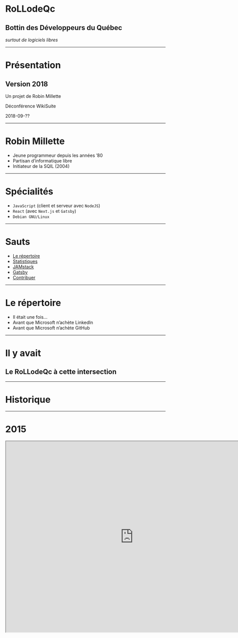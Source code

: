 
# RoLLodeQc
## Bottin des Développeurs du Québec

*surtout de logiciels libres*

---

# Présentation
## Version 2018

Un projet de Robin Millette

Déconférence WikiSuite

2018-09-??

---

# Robin Millette

* Jeune programmeur depuis les années ’80
* Partisan d’informatique libre
* Initiateur de la SQIL (2004)

---

# Spécialités

* ```JavaScript``` (client et serveur avec ```NodeJS```)
* ```React``` (avec ```Next.js``` et ```Gatsby```)
* ```Debian GNU/Linux```

---

# Sauts

* [Le répertoire](#5)
* [Statistiques](#15)
* [JAMstack](#27)
* [Gatsby](#29)
* [Contribuer](#39)

---

# Le répertoire

<ul style={{ textAlign: 'left', fontSize: '1.5em' }}>
  <Appear>
    <li>Il était une fois...</li>
    <li>Avant que Microsoft n’achète LinkedIn</li>
    <li>Avant que Microsoft n’achète GitHub</li>
  </Appear>
</ul>

---

# Il y avait

## Le RoLLodeQc à cette intersection

---

# Historique

---

# 2015

<iframe width="800" height="600" src="http://www.rollodeqc.com/" />

---

# 2017

* Difficultés de mises à jour
* Désuétude des informations

---

# 2018

* Toute nouvelle version
* Script amélioré pour récolter les données GitHub
* Site statique généré avec React et GraphQL via Gatsby

---

# Sur mobiles

<iframe width="414" height="600" src="http://dev.rollodeqc.com/fr/" />

---

# Sur le bureau

<iframe width="800" height="600" src="http://dev.rollodeqc.com/fr/" />

---

<Image src='images/sqil2018-banniere-250x300.jpg' size='contain' />

---

## Semaine québécoise de l’informatique libre

*du 15 au 23 septembre 2018*

[sqil.info](https://2018.sqil.info/)

---

# Statistiques

---

## Qui sont les développeurs du Québec?

*en date du 28 août 2018*

---

## Aperçu

* **15 650** développeurs
* **9 351** ont au moins une contribution <small>au cours des 20 dernières semaines</small>
* **8 640** ont au moins un dépot
* **2 912** sont disponibles
* **Trop peu de femmes**

---

## Licences

<Barchart title='Licences'>
  1. MIT: **4 107** personnes
  2. Apache-2: **1 761** personnes
  3. GPL-3: **1 238** personnes
  4. GPL-2: **471** personnes
  5. BSD-3-Clause: **526** personnes
  6. BSD-2-Clause: **240** personnes
  7. AGPL-3: **214** personnes
</Barchart>

---

## Langages

<Barchart title='Langages'>
  1. JavaScript: **3 363** personnes
  2. Python: **2 411** personnes
  3. HTML: **2 062** personnes
  4. Java: **1 642** personnes
  5. C++: **1 251** personnes
  6. CSS: **1 165** personnes
  7. Shell: **1 038** personnes
  8. PHP: **1 034** personnes
</Barchart>

---

# RoLLodeQc

---

# Fonctionnalités

Deux usages:

1. Administrateur d’un site régional
1. Visiteurs du site

---

## Administrer

* Configuration de base
* Adapter les langues
* Spécifier une liste de villes, etc.
* Mettre à jour les données périodiquement
* Construire et publier le site

---

## Visiter

* Explorer les profils
* Par licence
* Par langage de programmation
* Par mot clé
* Par lieu
* Par nom

---

## Options de tri

*Le RoLLodeQc n’est pas un palmares*

* Nombre de dépots
* Date d’inscription (sur GitHub)
* Contributions récentes

---

## S’inscrire

C’est sur le *roadmap*...

---

# Roadmap

* Inscription et gestion de son profil
* Page pour chaque développeur
* Statistiques, graphiques
* Cartographie (langages, licences, etc.)
* Section pour des annonces payantes
* Déploiements internationaux

---

# JAMstack

> Architecture moderne de développement web basé sur:

* le JavaScript côté client,
* des API réutilisables
* un *markup* pré-construit

[jamstack.org](https://jamstack.org/)

---

## LAMP, MEAN, maintenant JAM?

* Linux - Apache - MySQL/MariaDB - PHP/Python/Perl
* Mongo - Express - Angular - NodeJS
* JavaScript - API - Markup

---

# Gatsby

* De type JAMstack
* Générateur de site statique
* JavaScript (client et NodeJS)
* Basé sur React (interface client)
* Basé sur GraphQL (requêtes)

---

## Générateur de site statique

* Gatsby n’est pas le premier
* J’en ai essayé et écrit plusieurs
* [staticsitegenerators.net](https://staticsitegenerators.net/) en compte 458

---

## JavaScript (client et NodeJS)

* Écrit en JavaScript (client et ligne de commande)
* Utilise les outils NodeJS
* npm ou yarn
* Babel
* Webpack

---

## Basé sur React

* Librarie de Facebook pour écrire des composantes web
* Nouvelle génération (incluant vue, angular et bien d’autres)

---

## Basé sur GraphQL

* Remplace REST à certains égards
* Langage de requêtes en graphes (hiérarchiques)
* Uniformise les sources de données (fichiers, URL, etc.)

---

# Prérequis Gatsby

* NodeJS
* npm ou yarn (gestionnaire de paquets JS)
* GNU/Linux, MacOS et Windows (<abbr title='votre kilométrage pourrait varier'>VKPV</abbr>)

---

## Installer NodeJS et gestionnaire de versions

---

### Sur GNU/Linux (fonctionne aussi sur MacOS), j'utilise ```n```:

```sh
curl -L https://git.io/n-install | bash
```

---

### Sur Windows, installer:

<https://github.com/coreybutler/nvm-windows/releases/download/1.1.7/nvm-setup.zip>

---

## Installer NodeJS directement

<https://nodejs.org/en/download/>

---

## À propos de NodeJS et npm

Je n'utilise que GNU/Linux, je n'ai pas d'expérience
avec les autres environnements.

* npm: nodejs package manager
* package: un ou des modules javascripts
* yarn: outil de Facebook pour gérer les paquets npm

---

### Installation globale ou locale

* En général, on utilise npm (ou yarn) pour installer les dépendances d'un projet, localement
* On peut aussi utiliser npm globalement pour installer des outils à la ligne de commande, mais c'est plus rare
* Quand on fait une installation globale, les fichiers iront dans un espace global de l'intallation nodeJS,
  soit au niveau du système ou au niveau de l'utilisateur
* C'est préférable que les installations dites globales se fassent au niveau de l'utilisateur
* D'où la suggestion d'utiliser un gestionnaire de versions pour installer nodeJS

---


# Environnement Gatsby

* *Starters*
* Greffons
* Composantes React

---

## Starters

* CMS
* Blogue
* eCommerce

---

## Greffons

* Sources
* Transformateurs
* Génériques

---

## Composantes React

---

# Contribuer

---

## Sources des logiciels libres

* <https://github.com/millette/gatsby-starter-location-github>
* <https://github.com/millette/ghraphql>
* <https://github.com/millette/presentation-rollodeqc-2018>

---

## Autres façons de contribuer

* Design/look
* Promotion, animation
* Idées pour améliorer le site
* *Star* sur GitHub
* *Follow* sur Twitter

---

## Remerciements

---

### Marc Laporte (WikiSuite)

<img alt='WikiSuite' src='images/logo-wikisuitev3.png' style={{ width: '100%' }} />

<https://wikisuite.org/Software>

---


### Savoir-faire Linux

<img alt='Savoir-faire Linux' src='images/logo-sfl-coul-rgb.jpg' style={{ width: '100%' }} />

<https://savoirfairelinux.com/fr>

---

# Liens

* **Bottin**: [dev.rollodeqc.com](http://dev.rollodeqc.com/)
* **Gatsby**: [gatsbyjs.org](https://www.gatsbyjs.org)
* **Site personnel**: [robin.millette.info](http://robin.millette.info/)
* **Présentation**: [rollo-ws-2018.surge.sh](http://rollo-ws-2018.surge.sh/)

---

* <http://rollo-ws-2018.surge.sh>
* <http://dev.rollodeqc.com>
* <http://robin.millette.info>
* <https://twitter.com/rollodeqc>
* <https://www.gatsbyjs.org>
* <https://github.com/millette>
* [gatsby-starter-location-github](https://github.com/millette/gatsby-starter-location-github) <small>(github)</small>
* [ghraphql](https://github.com/millette/ghraphql) <small>(github)</small>
